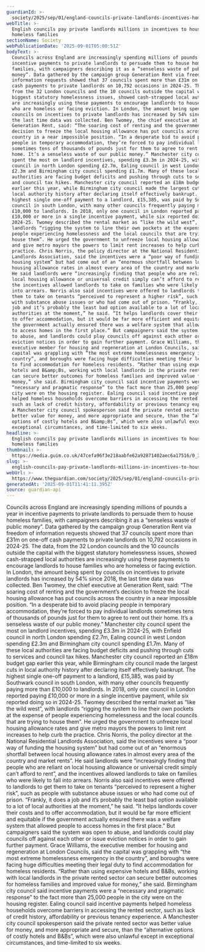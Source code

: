 ```yaml
---
guardianId: >-
  society/2025/sep/01/england-councils-private-landlords-incentives-homeless-families
webTitle: >-
  English councils pay private landlords millions in incentives to house
  homeless families
sectionName: Society
webPublicationDate: '2025-09-01T05:00:51Z'
bodyText: >-
  Councils across England are increasingly spending millions of pounds a year in
  incentive payments to private landlords to persuade them to house homeless
  families, with campaigners describing it as a “senseless waste of public
  money”. Data gathered by the campaign group Generation Rent via freedom of
  information requests showed that 37 councils spent more than £31m on one-off
  cash payments to private landlords on 10,792 occasions in 2024-25. The data,
  from the 32 London councils and the 10 councils outside the capital with the
  biggest statutory homelessness issues, showed cash-strapped local authorities
  are increasingly using these payments to encourage landlords to house families
  who are homeless or facing eviction. In London, the amount being spent by
  councils on incentives to private landlords has increased by 54% since 2018,
  the last time data was collected. Ben Twomey, the chief executive at
  Generation Rent, said: “The soaring cost of renting and the government’s
  decision to freeze the local housing allowance has put councils across the
  country in a near impossible position. “In a desperate bid to avoid placing
  people in temporary accommodation, they’re forced to pay individual landlords
  sometimes tens of thousands of pounds just for them to agree to rent out their
  home. It’s a senseless waste of our public money.” Manchester city council
  spent the most on landlord incentives, spending £3.3m in 2024-25, with Enfield
  council in north London spending £2.7m, Ealing council in west London spending
  £2.3m and Birmingham city council spending £1.7m. Many of these local
  authorities are facing budget deficits and pushing through cuts to services
  and council tax hikes. Manchester city council reported an £18m budget gap
  earlier this year, while Birmingham city council made the largest cuts in
  local authority history after declaring itself effectively bankrupt. The
  highest single one-off payment to a landlord, £15,385, was paid by Southwark
  council in south London, with many other councils frequently paying more than
  £10,000 to landlords. In 2018, only one council in London reported paying
  £10,000 or more in a single incentive payment, while six reported doing so in
  2024-25. Twomey described the rental market as “like the wild west”, with
  landlords “rigging the system to line their own pockets at the expense of
  people experiencing homelessness and the local councils that are trying to
  house them”. He urged the government to unfreeze local housing allowance rates
  and give metro mayors the powers to limit rent increases to help curb the
  practice. Chris Norris, the policy director at the National Residential
  Landlords Association, said the incentives were a “poor way of funding the
  housing system” but had come out of an “enormous shortfall between local
  housing allowance rates in almost every area of the country and market rents”.
  He said landlords were “increasingly finding that people who are reliant on
  local housing allowance or universal credit simply can’t afford to rent”, and
  the incentives allowed landlords to take on families who were likely to fall
  into arrears. Norris also said incentives were offered to landlords to get
  them to take on tenants “perceived to represent a higher risk”, such as people
  with substance abuse issues or who had come out of prison. “Frankly, it does a
  job and it’s probably the least bad option available to a lot of local
  authorities at the moment,” he said. “It helps landlords cover their costs and
  to offer accommodation, but it would be far more efficient and equitable if
  the government actually ensured there was a welfare system that allowed people
  to access homes in the first place.” But campaigners said the system was open
  to abuse, and landlords could play councils off against each other or issue
  eviction notices in order to gain further payment. Grace Williams, the
  executive member for housing and regeneration at London Councils, said the
  capital was grappling with “the most extreme homelessness emergency in the
  country”, and boroughs were facing huge difficulties meeting their legal duty
  to find accommodation for homeless residents. “Rather than using expensive
  hotels and B&amp;Bs, working with local landlords in the private rented sector
  can secure better outcomes for homeless families and improved value for
  money,” she said. Birmingham city council said incentive payments were a
  “necessary and pragmatic response” to the fact more than 25,000 people in the
  city were on the housing register. Ealing council said incentive payments
  helped homeless households overcome barriers in accessing the rented sector,
  such as lack of credit history, affordability or previous tenancy experience.
  A Manchester city council spokesperson said the private rented sector was
  better value for money, and more appropriate and secure, than the “alternative
  options of costly hotels and B&amp;Bs”, which were also unlawful except in
  exceptional circumstances, and time-limited to six weeks.
headline: >-
  English councils pay private landlords millions in incentives to house
  homeless families
thumbnail: >-
  https://media.guim.co.uk/47cefa96f3e218aabfe62a92871402aec6a17516/0_335_6408_5129/500.jpg
slug: >-
  english-councils-pay-private-landlords-millions-in-incentives-to-house-homeless-families
webUrl: >-
  https://www.theguardian.com/society/2025/sep/01/england-councils-private-landlords-incentives-homeless-families
generatedAt: '2025-09-01T11:41:11.395Z'
source: guardian-api
---
```

Councils across England are increasingly spending millions of pounds a year in incentive payments to private landlords to persuade them to house homeless families, with campaigners describing it as a “senseless waste of public money”. Data gathered by the campaign group Generation Rent via freedom of information requests showed that 37 councils spent more than £31m on one-off cash payments to private landlords on 10,792 occasions in 2024-25. The data, from the 32 London councils and the 10 councils outside the capital with the biggest statutory homelessness issues, showed cash-strapped local authorities are increasingly using these payments to encourage landlords to house families who are homeless or facing eviction. In London, the amount being spent by councils on incentives to private landlords has increased by 54% since 2018, the last time data was collected. Ben Twomey, the chief executive at Generation Rent, said: “The soaring cost of renting and the government’s decision to freeze the local housing allowance has put councils across the country in a near impossible position. “In a desperate bid to avoid placing people in temporary accommodation, they’re forced to pay individual landlords sometimes tens of thousands of pounds just for them to agree to rent out their home. It’s a senseless waste of our public money.” Manchester city council spent the most on landlord incentives, spending £3.3m in 2024-25, with Enfield council in north London spending £2.7m, Ealing council in west London spending £2.3m and Birmingham city council spending £1.7m. Many of these local authorities are facing budget deficits and pushing through cuts to services and council tax hikes. Manchester city council reported an £18m budget gap earlier this year, while Birmingham city council made the largest cuts in local authority history after declaring itself effectively bankrupt. The highest single one-off payment to a landlord, £15,385, was paid by Southwark council in south London, with many other councils frequently paying more than £10,000 to landlords. In 2018, only one council in London reported paying £10,000 or more in a single incentive payment, while six reported doing so in 2024-25. Twomey described the rental market as “like the wild west”, with landlords “rigging the system to line their own pockets at the expense of people experiencing homelessness and the local councils that are trying to house them”. He urged the government to unfreeze local housing allowance rates and give metro mayors the powers to limit rent increases to help curb the practice. Chris Norris, the policy director at the National Residential Landlords Association, said the incentives were a “poor way of funding the housing system” but had come out of an “enormous shortfall between local housing allowance rates in almost every area of the country and market rents”. He said landlords were “increasingly finding that people who are reliant on local housing allowance or universal credit simply can’t afford to rent”, and the incentives allowed landlords to take on families who were likely to fall into arrears. Norris also said incentives were offered to landlords to get them to take on tenants “perceived to represent a higher risk”, such as people with substance abuse issues or who had come out of prison. “Frankly, it does a job and it’s probably the least bad option available to a lot of local authorities at the moment,” he said. “It helps landlords cover their costs and to offer accommodation, but it would be far more efficient and equitable if the government actually ensured there was a welfare system that allowed people to access homes in the first place.” But campaigners said the system was open to abuse, and landlords could play councils off against each other or issue eviction notices in order to gain further payment. Grace Williams, the executive member for housing and regeneration at London Councils, said the capital was grappling with “the most extreme homelessness emergency in the country”, and boroughs were facing huge difficulties meeting their legal duty to find accommodation for homeless residents. “Rather than using expensive hotels and B&amp;Bs, working with local landlords in the private rented sector can secure better outcomes for homeless families and improved value for money,” she said. Birmingham city council said incentive payments were a “necessary and pragmatic response” to the fact more than 25,000 people in the city were on the housing register. Ealing council said incentive payments helped homeless households overcome barriers in accessing the rented sector, such as lack of credit history, affordability or previous tenancy experience. A Manchester city council spokesperson said the private rented sector was better value for money, and more appropriate and secure, than the “alternative options of costly hotels and B&amp;Bs”, which were also unlawful except in exceptional circumstances, and time-limited to six weeks.
